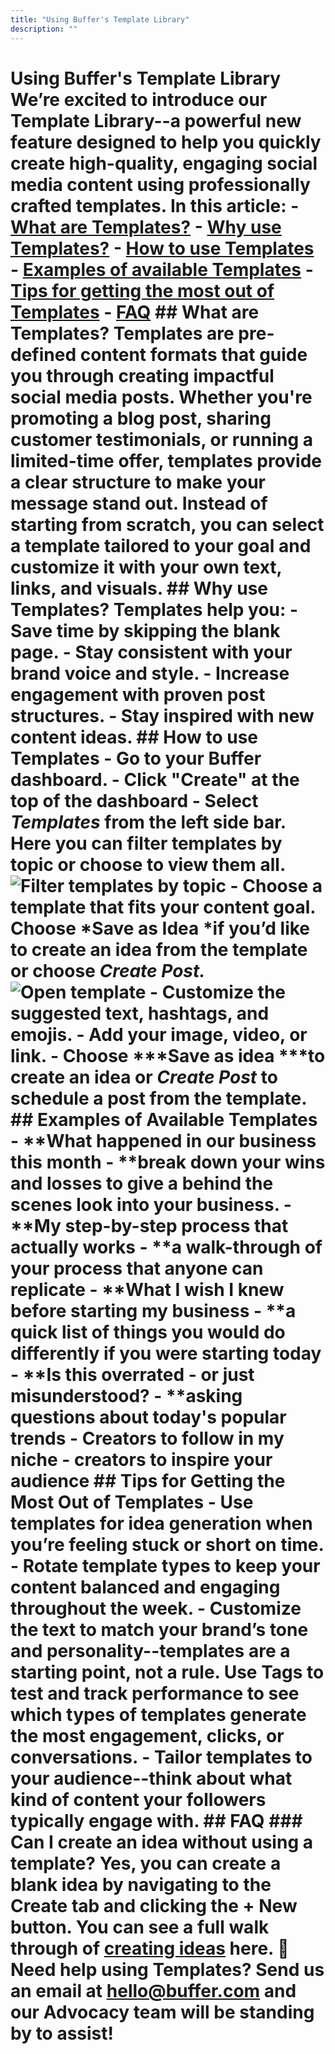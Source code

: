 ```yaml
---
title: "Using Buffer's Template Library"
description: ""
---
```


# Using Buffer's Template Library We’re excited to introduce our Template Library--a powerful new feature designed to help you quickly create high-quality, engaging social media content using professionally crafted templates. In this article: - [What are Templates?](#What-are-Post-Templates-mlRBo) - [Why use Templates?](#Why-use-Post-Templates-VqIC0) - [How to use Templates](#How-to-use-templates-Yh_ju) - [Examples of available Templates](#Examples-of-Available-Templates-R-9kW) - [Tips for getting the most out of Templates](#Tips-for-Getting-the-Most-Out-of-Templates-BjeCk) - [FAQ](#FAQ-J-Kcj) ## What are Templates? Templates are pre-defined content formats that guide you through creating impactful social media posts. Whether you're promoting a blog post, sharing customer testimonials, or running a limited-time offer, templates provide a clear structure to make your message stand out. Instead of starting from scratch, you can select a template tailored to your goal and customize it with your own text, links, and visuals. ## Why use Templates? Templates help you: - **Save time** by skipping the blank page. - **Stay consistent** with your brand voice and style. - **Increase engagement** with proven post structures. - **Stay inspired** with new content ideas. ## How to use Templates - Go to your Buffer dashboard. - Click "Create" at the top of the dashboard - Select ***Templates*** from the left side bar. Here you can filter templates by topic or choose to view them all. ![Filter templates by topic](//d33v4339jhl8k0.cloudfront.net/docs/assets/64cb6cf86d4a3e191f237e66/images/683709f2e0314d05424443e2/file-MRNPG3Jn1D.jpg) - Choose a template that fits your content goal. Choose *Save as Idea *if you’d like to create an idea from the template or choose *Create Post.* ![Open template](//d33v4339jhl8k0.cloudfront.net/docs/assets/64cb6cf86d4a3e191f237e66/images/6837039968f634480e5c0515/file-huHbbf8HtW.jpg) - Customize the suggested text, hashtags, and emojis. - Add your image, video, or link. - Choose ***Save as idea ***to create an idea or ***Create Post*** to schedule a post from the template. ## Examples of Available Templates - **What happened in our business this month - **break down your wins and losses to give a behind the scenes look into your business. - **My step-by-step process that actually works - **a walk-through of your process that anyone can replicate - **What I wish I knew before starting my business - **a quick list of things you would do differently if you were starting today - **Is this overrated - or just misunderstood? - **asking questions about today's popular trends - **Creators to follow in my niche - **creators to inspire your audience ## Tips for Getting the Most Out of Templates - **Use templates for idea generation** when you’re feeling stuck or short on time. - **Rotate template types** to keep your content balanced and engaging throughout the week. - **Customize the text** to match your brand’s tone and personality--templates are a starting point, not a rule. **Use Tags**** to test and track performance** to see which types of templates generate the most engagement, clicks, or conversations. - **Tailor templates to your audience**--think about what kind of content your followers typically engage with. ## FAQ ### Can I create an idea without using a template? Yes, you can create a blank idea by navigating to the Create tab and clicking the + New button. You can see a full walk through of [creating ideas](https://support.buffer.com//support.buffer.com/article/589-creating-ideas-in-buffer#h_01GFRYA38XQTQ0A1068BQHKJKW) here. 📝 Need help using Templates? Send us an email at [hello@buffer.com](mailto:hello@buffer.com) and our Advocacy team will be standing by to assist!